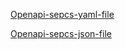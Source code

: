 

[Openapi-sepcs-yaml-file](/openapi/test-certificates.yaml)

[Openapi-sepcs-json-file](/openapi/test-certificates.json)

<SwaggerUI url="../openapi/test-certificates.json" />
